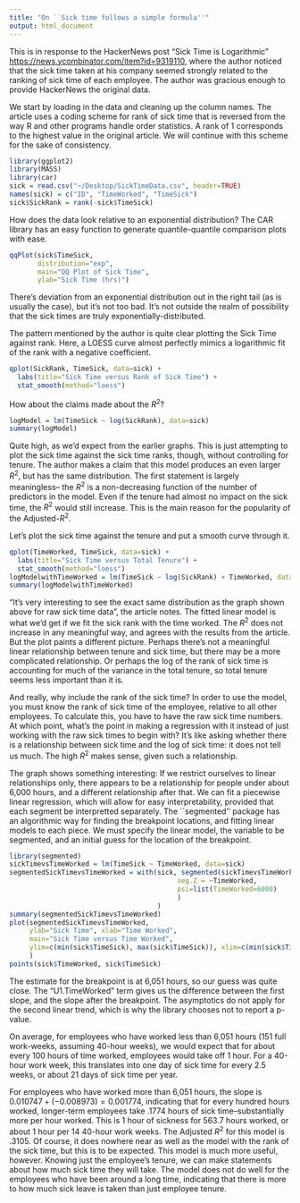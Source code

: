 ```yaml
---
title: "On ``Sick time follows a simple formula''"
output: html_document
---
```


This is in response to the HackerNews post "Sick Time is Logarithmic" <https://news.ycombinator.com/item?id=9319110>, where the author noticed that the sick time taken at his company seemed strongly related to the ranking of sick time of each employee. The author was gracious enough to provide HackerNews the original data.

We start by loading in the data and cleaning up the column names. The article uses a coding scheme for rank of sick time that is reversed from the way R and other programs handle order statistics. A rank of 1 corresponds to the highest value in the original article. We will continue with this scheme for the sake of consistency.

```r
library(ggplot2)
library(MASS)
library(car)
sick = read.csv("~/Desktop/SickTimeData.csv", header=TRUE)
names(sick) = c("ID", "TimeWorked", "TimeSick")
sick$SickRank = rank(-sick$TimeSick)
```

How does the data look relative to an exponential distribution? The CAR library has an easy function to generate quantile-quantile comparison plots with ease.
```r
qqPlot(sick$TimeSick, 
       distribution="exp", 
       main="QQ Plot of Sick Time", 
       ylab="Sick Time (hrs)")
```

There's deviation from an exponential distribution out in the right tail (as is usually the case), but it's not too bad. It's not outside the realm of possibility that the sick times are truly exponentially-distributed.

The pattern mentioned by the author is quite clear plotting the Sick Time against rank. Here, a LOESS curve almost perfectly mimics a logarithmic fit of the rank with a negative coefficient.

```r
qplot(SickRank, TimeSick, data=sick) + 
  labs(title="Sick Time versus Rank of Sick Time") + 
  stat_smooth(method="loess")
```

How about the claims made about the $R^2$?
```r
logModel = lm(TimeSick ~ log(SickRank), data=sick)
summary(logModel)
```
Quite high, as we'd expect from the earlier graphs. This is just attempting to plot the sick time against the sick time ranks, though, without controlling for tenure. The author makes a claim that this model produces an even larger $R^2$, but has the same distribution. The first statement is largely meaningless-- the $R^2$ is a non-decreasing function of the number of predictors in the model. Even if the tenure had almost no impact on the sick time, the $R^2$ would still increase. This is the main reason for the popularity of the Adjusted-$R^2$. 

Let's plot the sick time against the tenure and put a smooth curve through it.
```r
qplot(TimeWorked, TimeSick, data=sick) + 
  labs(title="Sick Time versus Total Tenure") + 
  stat_smooth(method="loess")
logModelwithTimeWorked = lm(TimeSick ~ log(SickRank) + TimeWorked, data=sick)
summary(logModelwithTimeWorked)
```

"It's very interesting to see the exact same distribution as the graph shown above for raw sick time data", the article notes. The fitted linear model is what we'd get if we fit the sick rank with the time worked. The $R^2$ does not increase in any meaningful way, and agrees with the results from the article. But the plot paints a different picture. Perhaps there's not a meaningful linear relationship between tenure and sick time, but there may be a more complicated relationship. Or perhaps the log of the rank of sick time is accounting for much of the variance in the total tenure, so total tenure seems less important than it is. 

And really, why include the rank of the sick time? In order to use the model, you must know the rank of sick time of the employee, relative to all other employees. To calculate this, you have to have the raw sick time numbers. At which point, what’s the point in making a regression with it instead of just working with the raw sick times to begin with? It's like asking whether there is a relationship between sick time and the log of sick time: it does not tell us much. The high $R^2$ makes sense, given such a relationship.

The graph shows something interesting: If we restrict ourselves to linear relationships only, there appears to be a relationship for people under about 6,000 hours, and a different relationship after that. We can fit a piecewise linear regression, which will allow for easy interpretability, provided that each segment be interpretted separately. The ``segmented'' package has an algorithmic way for finding the breakpoint locations, and fitting linear models to each piece. We must specify the linear model, the variable to be segmented, and an initial guess for the location of the breakpoint.

```r
library(segmented)
sickTimevsTimeWorked = lm(TimeSick ~ TimeWorked, data=sick)
segmentedSickTimevsTimeWorked = with(sick, segmented(sickTimevsTimeWorked,
                                          seg.Z = ~TimeWorked, 
                                          psi=list(TimeWorked=6000)
                                          )
                                     )
summary(segmentedSickTimevsTimeWorked)
plot(segmentedSickTimevsTimeWorked, 
     ylab="Sick Time", xlab="Time Worked", 
     main="Sick Time versus Time Worked",
     ylim=c(min(sick$TimeSick), max(sick$TimeSick)), xlim=c(min(sick$TimeWorked), max(sick$TimeWorked))
     )
points(sick$TimeWorked, sick$TimeSick)
```

The estimate for the breakpoint is at 6,051 hours, so our guess was quite close. The "U1.TimeWorked" term gives us the difference between the first slope, and the slope after the breakpoint. The asymptotics do not apply for the second linear trend, which is why the library chooses not to report a p-value. 

On average, for employees who have worked less than 6,051 hours (151 full work-weeks, assuming 40-hour weeks), we would expect that for about every 100 hours of time worked, employees would take off 1 hour. For a 40-hour work week, this translates into one day of sick time for every 2.5 weeks, or about 21 days of sick time per year. 

For employees who have worked more than 6,051 hours, the slope is $0.010747 + (-0.008973) = 0.001774$, indicating that for every hundred hours worked, longer-term employees take .1774 hours of sick time--substantially more per hour worked. This is 1 hour of sickness for 563.7 hours worked, or about 1 hour per 14 40-hour work weeks. The Adjusted $R^2$ for this model is .3105. Of course, it does nowhere near as well as the model with the rank of the sick time, but this is to be expected. This model is much more useful, however. Knowing just the employee's tenure, we can make statements about how much sick time they will take. The model does not do well for the employees who have been around a long time, indicating that there is more to how much sick leave is taken than just employee tenure.